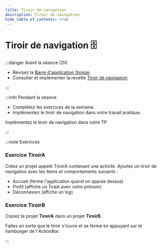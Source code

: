 ```yaml
---
title: Tiroir de navigation
description: Tiroir de navigation
hide_table_of_contents: true
---
```


# Tiroir de navigation 🗄️

<Row>

<Column>

:::danger Avant la séance (2h)

- Révisez la [Barre d'application Simple](../03-recettes/app-bar.mdx).
- Consulter et implémenter la recette [Tiroir de navigation](../03-recettes/tiroir.mdx).

:::

</Column>

<Column>

:::info Pendant la séance

- Complétez les exercices de la semaine.
- Implémentez le tiroir de navigation dans votre travail pratique.

Implémentez le tiroir de navigation dans votre TP

:::

</Column>

</Row>

:::note Exercices

### Exercice TiroirA

Créez un projet appelé TiroirA contenant une activité. Ajoutez un tiroir de navigation avec les items et comportements suivants :

- Accueil (ferme l'application quand on appuie dessus)
- Profil (affiche un Toast avec votre prénom)
- Déconnexion (affiche un log)

### Exercice TiroirB

Copiez le projet **TiroirA** dans un projet **TiroirB**.

Faites en sorte que le tiroir s'ouvre et se ferme en appuyant sur le hamburger de l'*ActionBar*.

:::
